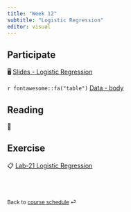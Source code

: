 ```yaml
---
title: "Week 12"
subtitle: "Logistic Regression"
editor: visual
---
```


::: callout-important
:::

## Participate

🖥️ [Slides - Logistic Regression](/slides/17-logistic-reg.html)

`r fontawesome::fa("table")` [Data - body](/slides/data/body.csv)

## Reading

📖

## Exercise

📋 [Lab-21 Logistic Regression](/exercise/lab21-logistic.html)

<br><br>

::: {style="font-size: 0.875em;"}
Back to [course schedule](/ "Course schedule") ⏎
:::
